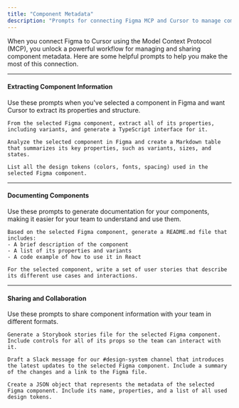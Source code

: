 ```yaml
---
title: "Component Metadata"
description: "Prompts for connecting Figma MCP and Cursor to manage component metadata."
---
```


When you connect Figma to Cursor using the Model Context Protocol (MCP), you unlock a powerful workflow for managing and sharing component metadata. Here are some helpful prompts to help you make the most of this connection.

---

#### Extracting Component Information

<Info>
  Use these prompts when you've selected a component in Figma and want Cursor to extract its properties and structure.
</Info>

```text wrap
From the selected Figma component, extract all of its properties, including variants, and generate a TypeScript interface for it.
```

```text wrap
Analyze the selected component in Figma and create a Markdown table that summarizes its key properties, such as variants, sizes, and states.
```

```text wrap
List all the design tokens (colors, fonts, spacing) used in the selected Figma component.
```

---

#### Documenting Components

<Info>
  Use these prompts to generate documentation for your components, making it easier for your team to understand and use them.
</Info>

```text wrap
Based on the selected Figma component, generate a README.md file that includes:
- A brief description of the component
- A list of its properties and variants
- A code example of how to use it in React
```

```text wrap
For the selected component, write a set of user stories that describe its different use cases and interactions.
```

---

#### Sharing and Collaboration

<Info>
  Use these prompts to share component information with your team in different formats.
</Info>

```text wrap
Generate a Storybook stories file for the selected Figma component. Include controls for all of its props so the team can interact with it.
```

```text wrap
Draft a Slack message for our #design-system channel that introduces the latest updates to the selected Figma component. Include a summary of the changes and a link to the Figma file.
```

```text wrap
Create a JSON object that represents the metadata of the selected Figma component. Include its name, properties, and a list of all used design tokens.
```